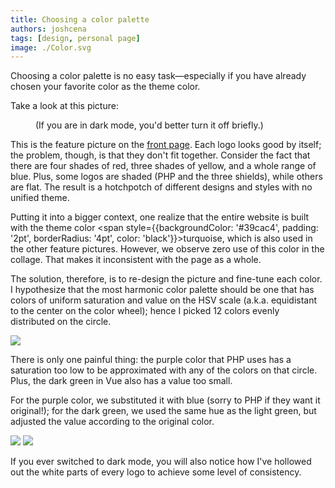 ```yaml
---
title: Choosing a color palette
authors: joshcena
tags: [design, personal page]
image: ./Color.svg
---
```



Choosing a color palette is no easy task—especially if you have already chosen your favorite color as the theme color.

<!-- truncate -->

Take a look at this picture:

<Figure src="/img/frontpage/feature1-original.svg">
  (If you are in dark mode, you'd better turn it off briefly.)
</Figure>

This is the feature picture on the <a href="/">front page</a>. Each logo looks good by itself; the problem, though, is that they don't fit together. Consider the fact that there are four shades of red, three shades of yellow, and a whole range of blue. Plus, some logos are shaded (PHP and the three shields), while others are flat. The result is a hotchpotch of different designs and styles with no unified theme.

Putting it into a bigger context, one realize that the entire website is built with the theme color <span style={{backgroundColor: '#39cac4', padding: '2pt', borderRadius: '4pt', color: 'black'}}>turquoise</span>, which is also used in the other feature pictures. However, we observe zero use of this color in the collage. That makes it inconsistent with the page as a whole.

The solution, therefore, is to re-design the picture and fine-tune each color. I hypothesize that the most harmonic color palette should be one that has colors of uniform saturation and value on the HSV scale (a.k.a. equidistant to the center on the color wheel); hence I picked 12 colors evenly distributed on the circle.

![](./Color.svg)

There is only one painful thing: the purple color that PHP uses has a saturation too low to be approximated with any of the colors on that circle. Plus, the dark green in Vue also has a value too small.

For the purple color, we substituted it with blue (sorry to PHP if they want it original!); for the dark green, we used the same hue as the light green, but adjusted the value according to the original color.

<div style={{ textAlign: 'center' }}>
  <img
    src="/img/frontpage/feature1-original.svg"
    style={{ margin: '-30px', maxWidth: '400px' }}></img>
  <img src="/img/frontpage/feature1.svg" style={{ margin: '-30px', maxWidth: '400px' }}></img>
</div>

If you ever switched to dark mode, you will also notice how I've hollowed out the white parts of every logo to achieve some level of consistency.

